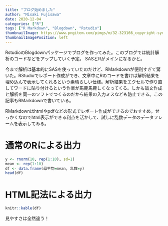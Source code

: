 ```yaml
---
title: "ブログ始めました"
author: "Misaki Fujisawa"
date: 2020-12-04
categories: ["R"]
tags: ["R Markdown", "Blogdown", "Rstudio"]
thumbnailImage: https://www.pngitem.com/pimgs/m/32-323166_copyright-symbol-r-free-download-png-r-studio.png
thumbnailImagePosition: left
---
```


RstudioのBlogdownパッケージでブログを作ってみた。このブログでは統計解析のコードなどをアップしていく予定。 SASとRがメインになるかと。

今まで解析は基本的にSASを使っていたのだけど、RMarkdownが便利すぎて驚いた。RStudioでレポート作成ができ、文章中にRのコードを書けば解析結果を埋め込んで表示してくれるという素晴らしい仕様。解析結果をエクセルで作り直してワードに貼り付けるという作業が馬鹿馬鹿しくなってくる。しかも論文作成と解析を同一のソフトでつくるのだから結果の入力ミスなども防止できる。この記事もRMarkdownで書いている。

RMarkdownはhtmlやpdfなどの形式でレポート作成ができるのでおすすめ。せっかくなのでhtml表示ができる利点を活かして、試しに乱数データのデータフレームを表示してみる。

# 通常のRによる出力

```r
y <- rnorm(10, rep(1:10), sd=1)
mean <- rep(1:10)
df <- data.frame(母平均=mean, 乱数=y)
head(df)
```

# HTML記法による出力
```r
knitr::kable(df)
```


見やすさは全然違う！
